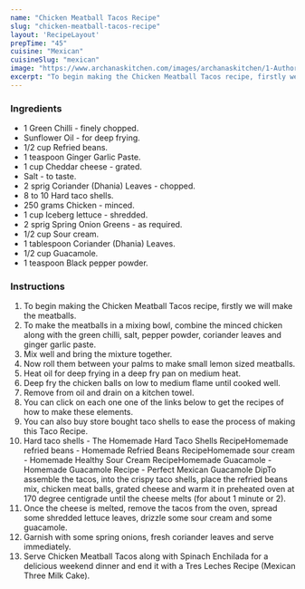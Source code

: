 ---
name: "Chicken Meatball Tacos Recipe"
slug: "chicken-meatball-tacos-recipe"
layout: 'RecipeLayout'
prepTime: "45"
cuisine: "Mexican"
cuisineSlug: "mexican"
image: "https://www.archanaskitchen.com/images/archanaskitchen/1-Author/Jyothi_Rajesh/Chicken_Meatball_Tacos.jpg"
excerpt: "To begin making the Chicken Meatball Tacos recipe, firstly we will make the meatballs"
---

### Ingredients

- 1 Green Chilli - finely chopped.
- Sunflower Oil - for deep frying.
- 1/2 cup Refried beans.
- 1 teaspoon Ginger Garlic Paste.
- 1 cup Cheddar cheese - grated.
- Salt - to taste.
- 2 sprig Coriander (Dhania) Leaves - chopped.
- 8 to 10 Hard taco shells.
- 250 grams Chicken - minced.
- 1 cup Iceberg lettuce - shredded.
- 2 sprig Spring Onion Greens - as required.
- 1/2 cup Sour cream.
- 1 tablespoon Coriander (Dhania) Leaves.
- 1/2 cup Guacamole.
- 1 teaspoon Black pepper powder.

### Instructions

1. To begin making the Chicken Meatball Tacos recipe, firstly we will make the meatballs.
1. To make the meatballs in a mixing bowl, combine the minced chicken along with the green chilli, salt, pepper powder, coriander leaves and  ginger garlic paste.
1. Mix well and bring the mixture together.
1. Now roll them between your palms to make small lemon sized meatballs.
1. Heat oil for deep frying in a deep fry pan on medium heat.
1. Deep fry the chicken balls on low to medium flame until cooked well.
1. Remove from oil and drain on a kitchen towel.
1. You can click on each one one of the links below to get the recipes of how to make these elements.
1. You can also buy store bought taco shells to ease the process of making this Taco Recipe.
1. Hard taco shells - The Homemade Hard Taco Shells RecipeHomemade refried beans - Homemade Refried Beans RecipeHomemade sour cream - Homemade Healthy Sour Cream RecipeHomemade Guacamole - Homemade Guacamole Recipe - Perfect Mexican Guacamole DipTo assemble the tacos, into the crispy taco shells, place the refried beans mix, chicken meat balls, grated cheese and warm it in preheated oven at 170 degree centigrade until the cheese melts (for about 1 minute or 2).
1. Once the cheese is melted, remove the tacos from the oven, spread some shredded lettuce leaves, drizzle some sour cream and some guacamole.
1. Garnish with some spring onions, fresh coriander leaves and serve immediately.
1. Serve Chicken Meatball Tacos along with Spinach Enchilada for a delicious weekend dinner and end it with a Tres Leches Recipe (Mexican Three Milk Cake).
